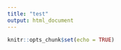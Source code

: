 ```yaml
---
title: "test"
output: html_document
---
```


```r
knitr::opts_chunk$set(echo = TRUE)
```
